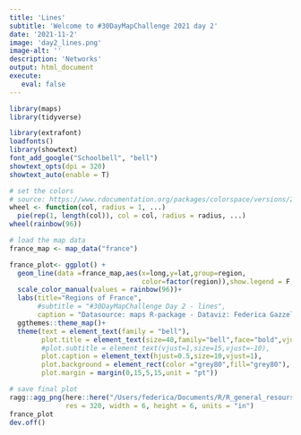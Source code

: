 ```yaml
---
title: 'Lines'
subtitle: 'Welcome to #30DayMapChallenge 2021 day 2'
date: '2021-11-2'
image: 'day2_lines.png'
image-alt: ''
description: 'Networks'
output: html_document
execute: 
   eval: false
---
```



```r
library(maps)
library(tidyverse)

library(extrafont)
loadfonts()
library(showtext)
font_add_google("Schoolbell", "bell")
showtext_opts(dpi = 320)
showtext_auto(enable = T)
```

```r
# set the colors
# source: https://www.rdocumentation.org/packages/colorspace/versions/2.0-2/topics/rainbow_hcl
wheel <- function(col, radius = 1, ...)
  pie(rep(1, length(col)), col = col, radius = radius, ...)
wheel(rainbow(96))

# load the map data
france_map <- map_data("france")
```


```r
france_plot<- ggplot() +
  geom_line(data =france_map,aes(x=long,y=lat,group=region,
                                 color=factor(region)),show.legend = F,size=0.2)+
  scale_color_manual(values = rainbow(96))+
  labs(title="Regions of France",
       #subtitle = "#30DayMapChallenge Day 2 - lines",
       caption = "Datasource: maps R-package - Dataviz: Federica Gazzelloni\n#30DayMapChallenge Day 2 - lines")+
  ggthemes::theme_map()+
  theme(text = element_text(family = "bell"),
        plot.title = element_text(size=40,family="bell",face="bold",vjust=-0.5,hjust=0.2),
        #plot.subtitle = element_text(vjust=1,size=15,vjust=-10),
        plot.caption = element_text(hjust=0.5,size=10,vjust=1),
        plot.background = element_rect(color ="grey80",fill="grey80"),
        plot.margin = margin(0,15,5,15,unit = "pt"))
```


```r
# save final plot
ragg::agg_png(here::here("/Users/federica/Documents/R/R_general_resourses/30DayMapChallenge/day2_lines/lines.png"),
              res = 320, width = 6, height = 6, units = "in")
france_plot
dev.off()
```
































